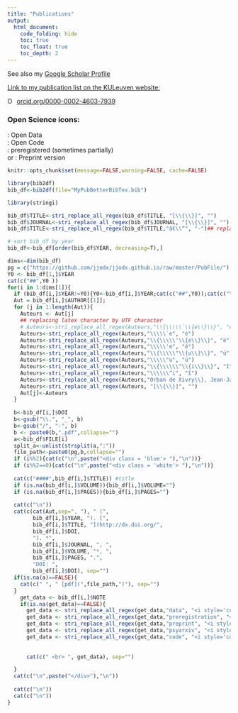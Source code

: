 ```yaml
---
title: "Publications"
output: 
  html_document:
    code_folding: hide
    toc: true
    toc_float: true
    toc_depth: 2
---
```

<!-- to add publications:
1: select all items in Zotero/my publications
2: click on export items and check the box export notes (format: better bibtex)
3: save the bibtex files under C:\Users\u0099946\Dropbox (Personal)\website
4: run the build website tool in R
5: for each new paper, select the name of the PDF file by clicking on the PDF link.
6: add the PDF of the paper in the PubFile folder with the name such as copy-pasted from #5

Note: add a link to the data in the notes for each paper separately
-->
<script src="https://unpkg.com/ionicons@4.2.5/dist/ionicons.js"></script>
<link rel="stylesheet" href="https://cdn.rawgit.com/jpswalsh/academicons/master/css/academicons.min.css">

<a href="http://scholar.google.com/citations?user=Xfy7g78AAAAJ&hl=en">
<i style="color:  #4c9fec;" class="ai ai-google-scholar ai-3x" ></i>
</a>
<a href="https://publons.com/author/420532">
<i style="color: #4c9fec;" class="ai ai-publons ai-3x" ></i>
</a>
<a href="https://orcid.org/0000-0002-4603-7939">
<i style="color: #4c9fec;" class="ai ai-orcid ai-3x" ></i>
</a>
<a href="https://www.researchgate.net/profile/Jj_Orban">
<i style="color: #4c9fec;" class="ai ai-researchgate ai-3x" ></i>
</a>
<a href="https://osf.io/2pgq5/">
<i style="color: #4c9fec;" class="ai ai-osf ai-3x" ></i>
</a>
<a href="https://github.com/jjodx">
<i style="color: #4c9fec;" class="fa fa-github fa-3x" ></i>
</a>

See also my [Google Scholar Profile](http://scholar.google.com/citations?user=Xfy7g78AAAAJ&hl=en)

[Link to my publication list on the KULeuven website:](https://lirias.kuleuven.be/cv?u=U0099946&allItems=true&layout=APA-style&link=true)

<div itemscope itemtype="https://schema.org/Person"><a itemprop="sameAs" content="https://orcid.org/0000-0002-4603-7939" href="https://orcid.org/0000-0002-4603-7939" target="orcid.widget" rel="noopener noreferrer" style="vertical-align:top;"><img src="https://orcid.org/sites/default/files/images/orcid_16x16.png" style="width:1em;margin-right:.5em;" alt="ORCID iD icon">orcid.org/0000-0002-4603-7939</a></div>

<style>
div.blue { background-color:#e6f0ff; border-radius: 5px; padding: 20px;}
</style>
<style>
div.white { background-color:#f5f2f2; border-radius: 5px; padding: 20px;}
</style>
<style>
div.red {box-sizing: content-box;  
  width: 300px;
  padding: 30px;  
  border: 10px;
  border-color: coral;}
</style>
<div class = 'red'>
### Open Science icons:<br>
<i style='color: #0f6cd6;' class='ai ai-open-data ai-2x' ></i> : Open Data<br>
<i style='color: #211f1f;' class='fa fa-github fa-2x' ></i> : Open Code<br>
<i style='color: #db271a;' class='ai ai-preregistered ai-2x' ></i>: preregistered (sometimes partially)<br>
<i style='color: #211f1f;' class='ai ai-biorxiv ai-2x' ></i> or <i style='color: #211f1f;' class='ai ai-psyarxiv ai-2x' ></i>: Preprint version<br>
</div>

```r
knitr::opts_chunk$set(message=FALSE,warning=FALSE, cache=FALSE)
```

```r
library(bib2df)
bib_df<-bib2df(file="MyPubBetterBibTex.bib")

library(stringi)

bib_df$TITLE<-stri_replace_all_regex(bib_df$TITLE, "[\\{\\}]", "")
bib_df$JOURNAL<-stri_replace_all_regex(bib_df$JOURNAL, "[\\{\\}]", "")
bib_df$TITLE<-stri_replace_all_regex(bib_df$TITLE,"â€\\“", "-")## replacing latex character by UTF character

# sort bib_df by year
bib_df<-bib_df[order(bib_df$YEAR, decreasing=T),]

dims<-dim(bib_df)
pg = c("https://github.com/jjodx/jjodx.github.io/raw/master/PubFile/")
Y0 <- bib_df[1,]$YEAR
cat(c("##",Y0 ))
for(i in 1:dims[1]){
  if (bib_df[i,]$YEAR!=Y0){Y0<-bib_df[i,]$YEAR;cat(c("##",Y0));cat(c("\n"))}
  Aut = bib_df[i,]$AUTHOR[[1]];
  for (j in 1:length(Aut)){
    Auteurs <- Aut[j]
    ## replacing latex character by UTF character
    # Auteurs<-stri_replace_all_regex(Auteurs,"\\{\\\\\`\\{e\\}\\}", "è")
    Auteurs<-stri_replace_all_regex(Auteurs,"\\\\\`e", "è") 
    Auteurs<-stri_replace_all_regex(Auteurs,"\\{\\\\\'\\{e\\}\\}", "é")
    Auteurs<-stri_replace_all_regex(Auteurs,"\\\\\'e", "é")
    Auteurs<-stri_replace_all_regex(Auteurs,"\\{\\\\\"\\{u\\}\\}", "ü")
    Auteurs<-stri_replace_all_regex(Auteurs,"\\\\\"u", "ü")
    Auteurs<-stri_replace_all_regex(Auteurs,"\\{\\\\\\^\\{i\\}\\}", "î")
    Auteurs<-stri_replace_all_regex(Auteurs,"\\\\\\^i", "î")
    Auteurs<-stri_replace_all_regex(Auteurs,"Orban de Xivry\\}, Jean-Jacques", "\\_\\_Orban de Xivry, Jean-Jacques\\_\\_")## set name of owner in bold
    Auteurs<-stri_replace_all_regex(Auteurs, "[\\{\\}]", "")
    Aut[j]<-Auteurs
  }
  
  b<-bib_df[i,]$DOI
  b<-gsub("\\.", "_", b)
  b<-gsub("/", "-", b)
  b <- paste0(b,".pdf",collapse="")
  a<-bib_df$FILE[i]
  split_a<-unlist(strsplit(a,":"))
  file_path<-paste0(pg,b,collapse="")
  if (i%%2){cat(c("\n",paste("<div class = 'blue'> "),"\n"))}
  if (i%%2==0){cat(c("\n",paste("<div class = 'white'> "),"\n"))}
  
  cat(c("####",bib_df[i,]$TITLE)) #title
  if (is.na(bib_df[i,]$VOLUME)){bib_df[i,]$VOLUME=""}
  if (is.na(bib_df[i,]$PAGES)){bib_df[i,]$PAGES=""}
  
  cat(c("\n"))
  cat(c(cat(Aut,sep=", "), " (",
        bib_df[i,]$YEAR, "). [",
        bib_df[i,]$TITLE, "](http://dx.doi.org/",
        bib_df[i,]$DOI,
        "). *",
        bib_df[i,]$JOURNAL, ", ",
        bib_df[i,]$VOLUME, "*, ",
        bib_df[i,]$PAGES, ".",
        "DOI: ",
        bib_df[i,]$DOI), sep="")
  if(is.na(a)==FALSE){
    cat(c(" ", " [pdf](",file_path,")"), sep="")
  }
    get_data <- bib_df[i,]$NOTE
    if(is.na(get_data)==FALSE){
      get_data <- stri_replace_all_regex(get_data,"data", "<i style='color: #0f6cd6;' class='ai ai-open-data ai-2x' ></i> data")## open data icon
      get_data <- stri_replace_all_regex(get_data,"preregistration", "<i style='color: #db271a;' class='ai ai-preregistered ai-2x' ></i> preregistration")## prereg icon
      get_data <- stri_replace_all_regex(get_data,"preprint", "<i style='color: #211f1f;' class='ai ai-biorxiv ai-2x' ></i> __Preprint__")## bioRxiv icon
      get_data <- stri_replace_all_regex(get_data,"psyarxiv", "<i style='color: #211f1f;' class='ai ai-psyarxiv ai-2x' ></i> __Preprint__")## psyarXiv icon
      get_data <- stri_replace_all_regex(get_data,"code", "<i style='color: #211f1f;' class='fa fa-github fa-2x' ></i> code")## open code icon
      
      
      cat(c(" <br> ", get_data), sep="")

  }
  cat(c("\n",paste("</div>"),"\n"))
  
  cat(c("\n"))
  cat(c("\n"))
}
````


 

